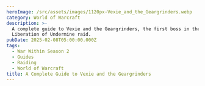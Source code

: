 ```yaml
---
heroImage: /src/assets/images/1120px-Vexie_and_the_Geargrinders.webp
category: World of Warcraft
description: >-
  A complete guide to Vexie and the Geargrinders, the first boss in the
  Liberation of Undermine raid.
pubDate: 2025-02-08T05:00:00.000Z
tags:
  - War Within Season 2
  - Guides
  - Raiding
  - World of Warcraft
title: A Complete Guide to Vexie and the Geargrinders
---
```


<script src="https://wow.zamimg.com/widgets/power.js" async />

This is a fight containing two phases. In P1, you will fight Vexie in her Geargrinder, where she has a normal threat table and requires two tanks, with multiple adds spawning throughout the phase that must be killed and do not require tanking.

In P2, the boss will no longer require tanking and instead will remain stationary.  All active Biker adds will despawn and tanks should focus on controlling the Pit Mechanics and doing as much damage to the boss as they can with everyone else.

**The boss takes full damage in P1, but in P2 takes 100% increased damage.**

There will be details on how best to approach this encounter from every role, as well as clips displaying how the most important abilities can be handled.  You can expect to come away from this guide with a full understanding of every aspect of it and the most optimal way to approach it.

# Full List of Boss Abilities for Reference

*All links sourced from Wowhead through their generous API*

**Phase One**

* <a href="https://www.wowhead.com/ptr-2/spell=466615/protective-plating" class="wowhead">Protective Plating</a>
* <a href="https://www.wowhead.com/ptr-2/spell=471403/unrelenting-car-nage" class="wowhead">Unrelenting CAR-nage</a>
* <a href="https://www.wowhead.com/ptr-2/spell=459943/call-bikers" class="wowhead">Call Bikers</a>
* <a href="https://www.wowhead.com/ptr-2/spell=459453/blaze-of-glory" class="wowhead">Blaze of Glory</a>
* <a href="https://www.wowhead.com/ptr-2/spell=460625/burning-shrapnel" class="wowhead">Burning Shrapnel</a>
* <a href="https://www.wowhead.com/ptr-2/spell=459994/hot-wheels" class="wowhead">Hot Wheels</a>
* <a href="https://www.wowhead.com/ptr-2/spell=459666/spew-oil" class="wowhead">Spew Oil</a>
* <a href="https://www.wowhead.com/ptr-2/spell=468207/incendiary-fire" class="wowhead">Incendiary Fire</a>
* <a href="https://www.wowhead.com/ptr-2/spell=1216577/bomb-voyage" class="wowhead">Bomb Voyage!</a>
* <a href="https://www.wowhead.com/ptr-2/spell=459627/tank-buster" class="wowhead">Tank Buster</a>
* <a href="https://www.wowhead.com/ptr-2/spell=468147/exhaust-fumes" class="wowhead">Exhaust Fumes</a>
* <a href="https://www.wowhead.com/ptr-2/spell=468129/oil-slick" class="wowhead">Oil Slick</a>

**Phase Two**

* <a href="https://www.wowhead.com/ptr-2/spell=460603/mechanical-breakdown" class="wowhead">Mechanical Breakdown</a>
* <a href="https://www.wowhead.com/ptr-2/spell=460386/backfire" class="wowhead">Backfire</a>
* <a href="https://www.wowhead.com/ptr-2/spell=460625/burning-shrapnel" class="wowhead">Burning Shrapnel</a>
* <a href="https://www.wowhead.com/ptr-2/spell=460116/tune-up" class="wowhead">Tune Up</a>
* <a href="https://www.wowhead.com/ptr-2/spell=460153/repair" class="wowhead">Repair</a>

# Important Abilities

**Phase One**

* **Call Bikers** - Vexie will summon a wave of several bikers, which will spawn at the edges of the arena.  They will then charge towards a raid member, which is indicated with a Blaze line. Getting hit by this line is not fatal, but...I mean...don't get hit.
* <img src="https://cdn.shawnzhome.com/shawnzhome/videos/LoU/converted-vexie/bikers.webp" />
* **Blaze of Glory** - When a Biker is defeated, a player (literally anyone in the raid can do this) can right-click on their abandoned vehicle, taking control of it. They will then be able to press 1, shooting the bike at the boss. This is done to remove stacks of **Protective Plating**. Each bike removes only 1 stack. It takes a few seconds for the bike to shoot off, so do not move your aim, and the boss should remain stationary during this time as well.
* <img src="https://cdn.shawnzhome.com/shawnzhome/videos/LoU/converted-vexie/blazeofglory.webp" />
* **Spew Oil** - The boss will mark several players (two as of this writing) with a purple circle. After a few moments, they will then take damage and receive a 12 second DoT. On Heroic and higher, this also leaves a pool that slows and deals damage to anyone inside it, as well as a slip'n'slide effect.  It will also stun any Bikers that charge through it for 5 seconds.
* <img src="https://cdn.shawnzhome.com/shawnzhome/videos/LoU/converted-vexie/spewoil.webp" />
* **Incendiary Fire** - This will pick several players and launch a barrage of fire at them, dealing moderate damage to anyone hit. This also burns away any Oil Slicks in the area.
* <img src="https://cdn.shawnzhome.com/shawnzhome/videos/LoU/converted-vexie/incendiaryfire.webp" />
* **Tank Buster** - The only tank mechanic of the fight.  You can swap on each one. It does not do a terrible amount of damage, and knocks you back a decent distance. On Heroic and higher it will also leave an Oil Slick.

**Phase Two**

* **Mechanical Breakdown** - The boss stops moving and ceases to melee.  During this time, it takes 100% increased damage and instead constantly shoots out Burning Shrapnel, dealing moderate damage to anyone hit. She also pulses moderate AoE throughout this phase.
* <img src="https://cdn.shawnzhome.com/shawnzhome/videos/LoU/converted-vexie/mechanicalbreakdown.webp" />
* **Tune-Up** - This stage lasts a maximum of 45 seconds. Vexie will call in mechanics to repair here, ending the phase faster if they are successful. These mechanics are fully cc'able and kickable, and you should do your best to control and cleave them down at this time.
* <img src="https://cdn.shawnzhome.com/shawnzhome/videos/LoU/converted-vexie/tuneup.webp" />

# Strategy (Normal and Heroic)

* The boss will begin, unsurprisingly, in P1.  She should be tanked against the edge of the arena, and the raid should be loosely stacked near the edges.
* Tanks should simply swap on every Tank Buster
* Spew Oils should walk out of the group. On Heroic, place these in such a way that they form an obstacle for the bikers, causing them to slide over them. If any are placed in an errant location, the raid should adjust so that the charges are baited over the oil.
* Excess/detrimental oil slicks should be destroyed by players who get the Incendiary Fire mechanic. Otherwise, make sure to simply kite the fire out of the group and away from any Oil that is needed.
* As of writing, 3 Bikers are spawned with each wave. The boss begins with 6 stacks of Plating, so it will take 2 waves minimum to remove her plating and begin the damage amp phase. An average group will take roughly 1:45 to remove all plating. CDs shorter than this should be saved, and Bloodlust should be used for this first damage amp phase. As this phase does technically last a maximum of 45 seconds, you may also simply choose to phase the boss and hold lust for when 2 minutes come up, and thus be able to send all CDs **except** for 3 minutes on pull.
* During P2, *everyone* should make sure to help control the mechanics. Hard CC and interrupts alike work to prevent them from repairing, and anyone who does efficient cleave should do so in order to ensure the phase lasts as long as possible.

# Mythic Changes

* In Phase One, Bikers will now launch 2 Oil Cannisters into the air when defeated. Failing to soak these leaves an Oil Slick behind.  Soaking these cannisters prevents you from soaking another for 1 minute. Multiple players can soak the same cannister.
* The Bikes can no longer be mounted without first being fueled. Each bike requires two cannisters, and thus two players who have soaked.
* During Phase Two, a Support Rig now spawns. This provides a 15 yard aura of immunity to crowd control and interrupt effects (silences included).

# Mythic Strategy

* Nothing much changes overall. The way you handle the encounter is largely the same. The only thing necessary is that you need either hard assign players to fuel the bikes (of which you require a minimum of 12 unless you do some phase prolonging), or yolo soak.  Both are fine, but obviously each has its downsides.
* As mentioned, multiple players can soak the same Oil Cannisters. This means that theoretically you only need to soak the very first cannisters of each wave, and then simply let the other Cannisters explode and get rid of them with the Fire.
* Oil is much more of a concern in general. The Support Rigs make the burn phases much shorter, so you may actually need players to regularly clear Oil due to the various mechanics.
* As of writing, Support Rigs seem to spawn in every 10 seconds during Phase Two. They also seem to despawn upon being hard CC'ed and do not necessarily need to be focused and killed. If this is true, you would need 4 players dedicated to doing so to make it feasible to extend the phase the full duration.
* If this is not true, then adjusting the mechanics to the opposite side of the approaching Support Rigs would be ideal while the Support Rigs are cleaved down. Play the fight as you did on Heroic besides this.

# Notes on Healing

This encounter is not particularly stressful for healing. The tanks can almost entirely manage their health solo, and there is practically nothing to heal in P1. During P2, the damage profile is light rot across the entire raid.

Damage events during P1 are almost entirely on random players throughout this phase. Several players at a time will be hit by Bomb Voyage, which is light by itself, the Oil Slicks and on Mythic soaking the Oil, and the damage caused by shooting a bike at the boss, which deals light damage to the raid on impact.  All of this is able to be handled by standard healing and does not require cooldowns.

# Notes on Tanking

This is by far the simplest fight in the raid to tank, tied with Cauldron of Carnage.  All you need do is swap on every Tank Buster cast. Beyond that, simply tank the boss at the edge of the arena (wherever you prefer) and move it as little as necessary.

# Defensive Usage

While there is very little outgoing damage on this fight, defensives can and still should be used. The best damage events to defensive are any time you see more than two bikes being shot at the boss at the same time, if you get both Spew Oil and Bomb Voyage!, or during the latter half of a Mechanical Breakdown. as healing CDs begin to wind down.

# Movement Cooldowns

There is no great need for movement in this fight, however, abilities such as Spatial Paradox are useful in P2 for healers as there are swirlies to dodge at this time, and thus are useful for any healer casting a channeled healing cooldown or something similar.

# Damage Profile best suited for this encounter

This encounter presents no real damage check in any fashion, being a first boss.  However, 2 minute burst classes will excel on this fight, especially any with built in cleave. The best loadout for this fight is 1-2 minute burst with light cleave built in.  Spread cleave, such as that provided by Boomkins, Locks, or Spriests, is useful during P1 if charges are not baited properly, but not sorely needed.

Target swapping is not a true concern, and more of a bait than anything. You should strive to do as much damage as possible to the boss during its weakened state, and not prioritize killing the mechanics over simply controlling and interrupting them.
